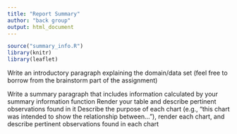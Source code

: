 ```yaml
---
title: "Report Summary"
author: "back group"
output: html_document
---
```

```r
source("summary_info.R")
library(knitr)
library(leaflet)
```
Write an introductory paragraph explaining the domain/data set (feel free to borrow from the brainstorm part of the assignment)



Write a summary paragraph that includes information calculated by your summary information function
Render your table and describe pertinent observations found in it
Describe the purpose of each chart (e.g., "this chart was intended to show the relationship between..."), render each chart, and describe pertinent observations found in each chart